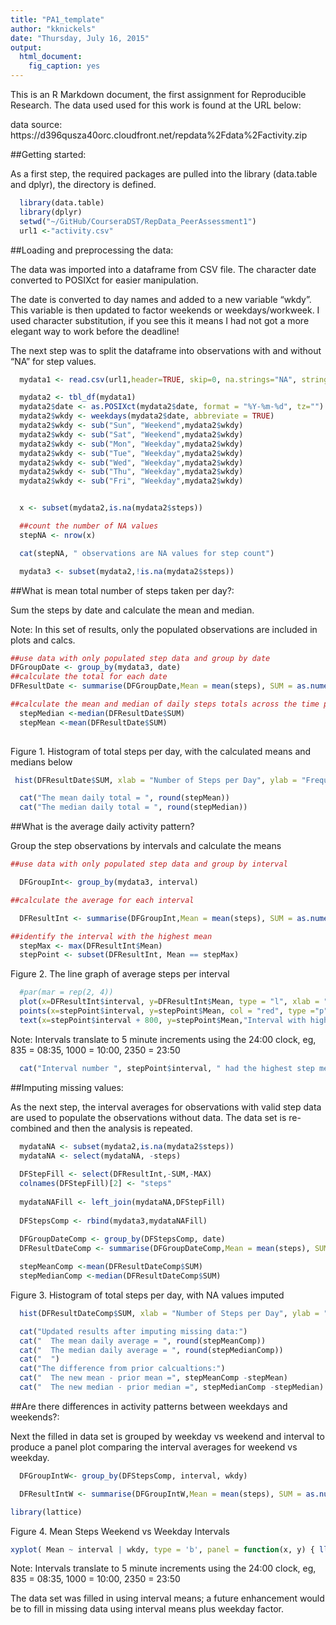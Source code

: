```yaml
---
title: "PA1_template"
author: "kknickels"
date: "Thursday, July 16, 2015" 
output:
  html_document:
    fig_caption: yes
---
```


This is an R Markdown document, the first assignment for Reproducible Research.  The data used used for this work is found at the URL below: 

data source:  https://d396qusza40orc.cloudfront.net/repdata%2Fdata%2Factivity.zip

##Getting started:

As a first step, the required packages are pulled into the library (data.table and dplyr), the directory is defined.
```r
  
  library(data.table)
  library(dplyr)
  setwd("~/GitHub/CourseraDST/RepData_PeerAssessment1")
  url1 <-"activity.csv"
```


##Loading and preprocessing the data:

The data was imported into a dataframe from CSV file.  The character date converted to POSIXct for easier manipulation.

The date is converted to day names and added to a new variable "wkdy".  This variable is then updated to factor weekends or weekdays/workweek.  I used character substitution, if you see this it means I had not got a more elegant way to work before the deadline!

The next step was to split the dataframe into observations with and without "NA" for step values.

```r
  
  mydata1 <- read.csv(url1,header=TRUE, skip=0, na.strings="NA", stringsAsFactors=FALSE,nrows=-1L)

  mydata2 <- tbl_df(mydata1)
  mydata2$date <- as.POSIXct(mydata2$date, format = "%Y-%m-%d", tz="")
  mydata2$wkdy <- weekdays(mydata2$date, abbreviate = TRUE)
  mydata2$wkdy <- sub("Sun", "Weekend",mydata2$wkdy)
  mydata2$wkdy <- sub("Sat", "Weekend",mydata2$wkdy)
  mydata2$wkdy <- sub("Mon", "Weekday",mydata2$wkdy) 
  mydata2$wkdy <- sub("Tue", "Weekday",mydata2$wkdy)
  mydata2$wkdy <- sub("Wed", "Weekday",mydata2$wkdy)
  mydata2$wkdy <- sub("Thu", "Weekday",mydata2$wkdy)
  mydata2$wkdy <- sub("Fri", "Weekday",mydata2$wkdy)


  x <- subset(mydata2,is.na(mydata2$steps))

  ##count the number of NA values 
  stepNA <- nrow(x)

  cat(stepNA, " observations are NA values for step count")

  mydata3 <- subset(mydata2,!is.na(mydata2$steps))

```
##What is mean total number of steps taken per day?:

Sum the steps by date and calculate the mean and median. 

Note: In this set of results, only the populated observations are included in plots and calcs.

```r

##use data with only populated step data and group by date
DFGroupDate <- group_by(mydata3, date)
##calculate the total for each date
DFResultDate <- summarise(DFGroupDate,Mean = mean(steps), SUM = as.numeric(sum(steps)))

##calculate the mean and median of daily steps totals across the time periods
  stepMedian <-median(DFResultDate$SUM) 
  stepMean <-mean(DFResultDate$SUM) 
 
```


Figure 1. Histogram of total steps per day, with the calculated means and medians below

```r
  
 hist(DFResultDate$SUM, xlab = "Number of Steps per Day", ylab = "Frequency", col = "red", main = "Histogram of Daily Step Total")

  cat("The mean daily total = ", round(stepMean))
  cat("The median daily total = ", round(stepMedian))

```

##What is the average daily activity pattern?

Group the step observations by intervals and calculate the means

```r
##use data with only populated step data and group by interval

  DFGroupInt<- group_by(mydata3, interval)

##calculate the average for each interval

  DFResultInt <- summarise(DFGroupInt,Mean = mean(steps), SUM = as.numeric(sum(steps)), MAX = as.numeric(max(steps)))

##identify the interval with the highest mean 
  stepMax <- max(DFResultInt$Mean)
  stepPoint <- subset(DFResultInt, Mean == stepMax)

```


Figure 2. The line graph of average steps per interval 
```r

  #par(mar = rep(2, 4))
  plot(x=DFResultInt$interval, y=DFResultInt$Mean, type = "l", xlab = "Intervals", ylab = "Average Steps per Interval")
  points(x=stepPoint$interval, y=stepPoint$Mean, col = "red", type ="p")
  text(x=stepPoint$interval + 800, y=stepPoint$Mean,"Interval with highest mean number of steps")

```


Note: Intervals translate to 5 minute increments using the 24:00 clock, eg, 835 = 08:35, 1000 = 10:00, 2350 = 23:50

```r

  cat("Interval number ", stepPoint$interval, " had the highest step mean of ", round(stepMax))
```

##Imputing missing values:

As the next step, the interval averages for observations with valid step data are used to populate the observations without data. The data set is re-combined and then the analysis is repeated. 

```r

  mydataNA <- subset(mydata2,is.na(mydata2$steps))
  mydataNA <- select(mydataNA, -steps)
  
  DFStepFill <- select(DFResultInt,-SUM,-MAX)
  colnames(DFStepFill)[2] <- "steps"
  
  mydataNAFill <- left_join(mydataNA,DFStepFill)
  
  DFStepsComp <- rbind(mydata3,mydataNAFill)
  
  DFGroupDateComp <- group_by(DFStepsComp, date)
  DFResultDateComp <- summarise(DFGroupDateComp,Mean = mean(steps), SUM = as.numeric(sum(steps)))

  stepMeanComp <-mean(DFResultDateComp$SUM)
  stepMedianComp <-median(DFResultDateComp$SUM)
```


Figure 3. Histogram of total steps per day, with NA values imputed
```r

  hist(DFResultDateComp$SUM, xlab = "Number of Steps per Day", ylab = "Frequency", col = "red", main = "Histogram of Daily Step Total (completed data)")

  cat("Updated results after imputing missing data:")
  cat("  The mean daily average = ", round(stepMeanComp))
  cat("  The median daily average = ", round(stepMedianComp))
  cat("  ")
  cat("The difference from prior calcualtions:")
  cat("  The new mean - prior mean =", stepMeanComp -stepMean)
  cat("  The new median - prior median =", stepMedianComp -stepMedian)

```

##Are there differences in activity patterns between weekdays and weekends?:

Next the filled in data set is grouped by weekday vs weekend and interval to produce a panel plot comparing the interval averages for weekend vs weekday.  

```r

  DFGroupIntW<- group_by(DFStepsComp, interval, wkdy)

  DFResultIntW <- summarise(DFGroupIntW,Mean = mean(steps), SUM = as.numeric(sum(steps)), MAX = as.numeric(max(steps)))

library(lattice)
```


Figure 4. Mean Steps Weekend vs Weekday Intervals
```r

xyplot( Mean ~ interval | wkdy, type = 'b', panel = function(x, y) { llines(x=x,y=y) }, data = DFResultIntW, main = "Steps by Interval Weekend vs Weekday", xlab = "Intervals", ylab = "Mean Steps per Interval", layout=(c(1,2)))
```

Note: Intervals translate to 5 minute increments using the 24:00 clock, eg, 835 = 08:35, 1000 = 10:00, 2350 = 23:50

The data set was filled in using interval means; a future enhancement would be to fill in missing data using interval means plus weekday factor.
